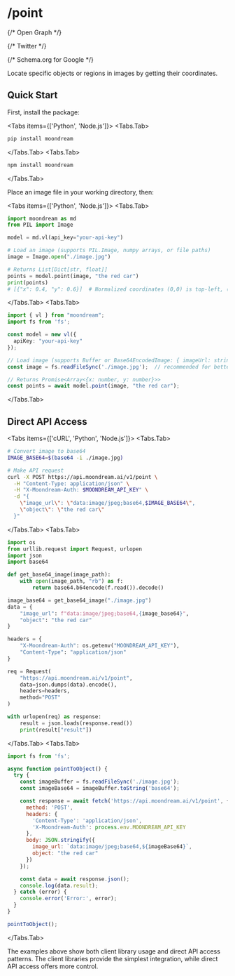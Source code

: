 
# /point

<Head>
  <title>/point - Moondream Documentation</title>
  <meta name="description" content="Learn how to use Moondream's visual pointing capabilities to locate specific objects or regions in images. Complete guide with Python and Node.js examples." />
  <meta name="viewport" content="width=device-width, initial-scale=1" />
  <meta name="color-scheme" content="light" />
  
  {/* Open Graph */}
  <meta property="og:title" content="/point - Moondream Documentation" />
  <meta property="og:description" content="Learn how to use Moondream's visual pointing capabilities to locate specific objects or regions in images. Complete guide with Python and Node.js examples." />
  <meta property="og:type" content="website" />
  <meta property="og:url" content="https://docs.moondream.ai/cloud/point" />
  
  
  {/* Twitter */}
  <meta name="twitter:card" content="summary_large_image" />
  <meta name="twitter:title" content="/point - Moondream Documentation" />
  <meta name="twitter:description" content="Learn how to use Moondream's visual pointing capabilities to locate specific objects or regions in images. Complete guide with Python and Node.js examples." />
  
  
  {/* Schema.org for Google */}
  <script type="application/ld+json">
    {JSON.stringify({
      "@context": "https://schema.org",
      "@type": "TechArticle",
      "headline": "Moondream Visual Pointing Documentation",
      "description": "Technical guide for using Moondream's visual pointing capabilities",
      "articleSection": "Documentation",
      "keywords": "visual pointing, object localization, computer vision, image analysis, moondream"
    })}
  </script>
</Head>

Locate specific objects or regions in images by getting their coordinates.

## Quick Start

First, install the package:

<Tabs items={['Python', 'Node.js']}>
  <Tabs.Tab>
~~~bash
pip install moondream
~~~
  </Tabs.Tab>
  <Tabs.Tab>
~~~bash
npm install moondream
~~~
  </Tabs.Tab>
</Tabs>

Place an image file in your working directory, then:

<Tabs items={['Python', 'Node.js']}>
  <Tabs.Tab>
~~~python
import moondream as md
from PIL import Image

model = md.vl(api_key="your-api-key")

# Load an image (supports PIL.Image, numpy arrays, or file paths)
image = Image.open("./image.jpg")

# Returns List[Dict[str, float]]
points = model.point(image, "the red car")
print(points)
# [{"x": 0.4, "y": 0.6}]  # Normalized coordinates (0,0) is top-left, (1,1) is bottom-right
~~~
  </Tabs.Tab>
  <Tabs.Tab>
~~~typescript
import { vl } from "moondream";
import fs from 'fs';

const model = new vl({
  apiKey: "your-api-key" 
});

// Load image (supports Buffer or Base64EncodedImage: { imageUrl: string })
const image = fs.readFileSync('./image.jpg');  // recommended for better performance

// Returns Promise<Array<{x: number, y: number}>>
const points = await model.point(image, "the red car");
~~~
  </Tabs.Tab>
</Tabs>

## Direct API Access

<Tabs items={['cURL', 'Python', 'Node.js']}>
  <Tabs.Tab>
~~~bash
# Convert image to base64
IMAGE_BASE64=$(base64 -i ./image.jpg)

# Make API request
curl -X POST https://api.moondream.ai/v1/point \
  -H "Content-Type: application/json" \
  -H "X-Moondream-Auth: $MOONDREAM_API_KEY" \
  -d "{
    \"image_url\": \"data:image/jpeg;base64,$IMAGE_BASE64\",
    \"object\": \"the red car\"
  }"
~~~
  </Tabs.Tab>
  <Tabs.Tab>
~~~python
import os
from urllib.request import Request, urlopen
import json
import base64

def get_base64_image(image_path):
    with open(image_path, "rb") as f:
        return base64.b64encode(f.read()).decode()

image_base64 = get_base64_image("./image.jpg")
data = {
    "image_url": f"data:image/jpeg;base64,{image_base64}",
    "object": "the red car"
}

headers = {
    "X-Moondream-Auth": os.getenv("MOONDREAM_API_KEY"),
    "Content-Type": "application/json"
}

req = Request(
    "https://api.moondream.ai/v1/point",
    data=json.dumps(data).encode(),
    headers=headers,
    method="POST"
)

with urlopen(req) as response:
    result = json.loads(response.read())
    print(result["result"])
~~~
  </Tabs.Tab>
  <Tabs.Tab>
~~~javascript
import fs from 'fs';

async function pointToObject() {
  try {
    const imageBuffer = fs.readFileSync('./image.jpg');
    const imageBase64 = imageBuffer.toString('base64');

    const response = await fetch('https://api.moondream.ai/v1/point', {
      method: 'POST',
      headers: {
        'Content-Type': 'application/json',
        'X-Moondream-Auth': process.env.MOONDREAM_API_KEY
      },
      body: JSON.stringify({
        image_url: `data:image/jpeg;base64,${imageBase64}`,
        object: "the red car"
      })
    });

    const data = await response.json();
    console.log(data.result);
  } catch (error) {
    console.error('Error:', error);
  }
}

pointToObject();
~~~
  </Tabs.Tab>
</Tabs>

<Callout type="info">
  The examples above show both client library usage and direct API access patterns. The client libraries provide the simplest integration, while direct API access offers more control.
</Callout>